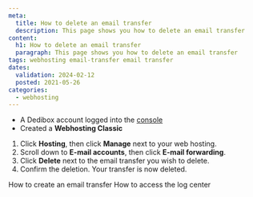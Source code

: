```yaml
---
meta:
  title: How to delete an email transfer
  description: This page shows you how to delete an email transfer
content:
  h1: How to delete an email transfer
  paragraph: This page shows you how to delete an email transfer
tags: webhosting email-transfer email transfer
dates:
  validation: 2024-02-12
  posted: 2021-05-26
categories:
  - webhosting
---
```


<Macro id="webhosting-online" />

<Macro id="requirements" />

- A Dedibox account logged into the [console](https://console.online.net)
- Created a **Webhosting Classic**

1. Click **Hosting**, then click **Manage** next to your web hosting.
2. Scroll down to **E-mail accounts**, then click **E-mail forwarding**.
3. Click **Delete** next to the email transfer you wish to delete.
4. Confirm the deletion.
  Your transfer is now deleted.


<Navigation title="See also">
  <PreviousButton to="/dedibox-console/classic-hosting/how-to/create-email-transfer/">How to create an email transfer</PreviousButton>
  <NextButton to="/dedibox-console/classic-hosting/how-to/access-logcenter/">How to access the log center</NextButton>
</Navigation> 